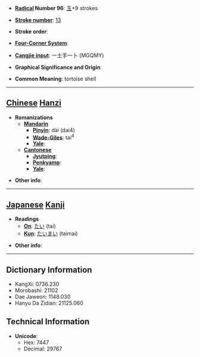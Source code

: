 * '''[[Wiktionary:Chinese radical index| Radical]] Number 96''': [[Wiktionary:Chinese radical index 玉|玉]]+9 strokes

* '''[[Wiktionary:Chinese total strokes index|Stroke number]]''': [[Wiktionary:Chinese total strokes index 13|13]]

* '''Stroke order''': 

* '''[[Wiktionary:Chinese four corner index|Four-Corner System]]''': 

* '''[[Wiktionary:Chinese Cangjie index|Cangjie input]]''': 一土手一卜 (MGQMY)

* '''Graphical Significance and Origin''': 

* '''Common Meaning''': tortoise shell

----

== [[Chinese]] [[Hanzi]] ==

* '''Romanizations'''
** '''[[Mandarin]]'''
*** '''[[Pinyin]]''': dài (dai4)
*** '''[[Wade-Giles]]''': tai<sup>4</sup>
*** '''[[Yale]]''': 
** '''[[Cantonese]]'''
*** '''[[Jyutping]]''':
*** '''[[Penkyamp]]''': 
*** '''[[Yale]]''': 

* '''Other info''': 

----

== [[Japanese]] [[Kanji]] ==

* '''Readings'''
** '''[[On]]''': [[たい]] (tai)
** '''[[Kun]]''': [[たいまい]] (taimai)

* '''Other info''':  

----

== Dictionary Information ==

* KangXi: 0736.230
* Morobashi: 21102
* Dae Jaweon: 1148.030
* Hanyu Da Zidian: 21125.060

== Technical Information ==

* '''Unicode''':
** Hex: 7447
** Decimal: 29767